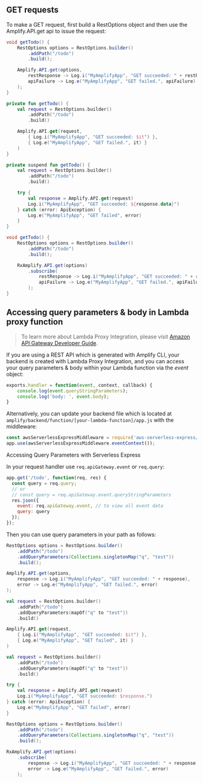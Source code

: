 ## GET requests

To make a GET request, first build a RestOptions object and then use the Amplify.API.get api to issue the request:

<BlockSwitcher>
<Block name="Java">

```java
void getTodo() {
    RestOptions options = RestOptions.builder()
        .addPath("/todo")
        .build();

    Amplify.API.get(options,
        restResponse -> Log.i("MyAmplifyApp", "GET succeeded: " + restResponse),
        apiFailure -> Log.e("MyAmplifyApp", "GET failed.", apiFailure)
    );
}
```

</Block>
<Block name="Kotlin - Callbacks">

```kotlin
private fun getTodo() {
    val request = RestOptions.builder()
        .addPath("/todo")
        .build()

    Amplify.API.get(request,
        { Log.i("MyAmplifyApp", "GET succeeded: $it") },
        { Log.e("MyAmplifyApp", "GET failed.", it) }
    )
}
```

</Block>
<Block name="Kotlin - Coroutines">

```kotlin
private suspend fun getTodo() {
    val request = RestOptions.builder()
        .addPath("/todo")
        .build()

    try {
        val response = Amplify.API.get(request)
        Log.i("MyAmplifyApp", "GET succeeded: ${response.data}")
    } catch (error: ApiException) {
        Log.e("MyAmplifyApp", "GET failed", error)
    }
}
```

</Block>
<Block name="RxJava">

```java
void getTodo() {
    RestOptions options = RestOptions.builder()
        .addPath("/todo")
        .build();

    RxAmplify.API.get(options)
        .subscribe(
            restResponse -> Log.i("MyAmplifyApp", "GET succeeded: " + restResponse),
            apiFailure -> Log.e("MyAmplifyApp", "GET failed.", apiFailure)
        );
}
```

</Block>
</BlockSwitcher>

## Accessing query parameters & body in Lambda proxy function

> To learn more about Lambda Proxy Integration, please visit [Amazon API Gateway Developer Guide](https://docs.aws.amazon.com/apigateway/latest/developerguide/api-gateway-create-api-as-simple-proxy-for-lambda.html).

If you are using a REST API which is generated with Amplify CLI, your backend is created with Lambda Proxy Integration, and you can access your query parameters & body within your Lambda function via the *event* object:

```javascript
exports.handler = function(event, context, callback) {
    console.log(event.queryStringParameters);
    console.log('body: ', event.body);
}
```

Alternatively, you can update your backend file which is located at `amplify/backend/function/[your-lambda-function]/app.js` with the middleware:

```javascript
const awsServerlessExpressMiddleware = require('aws-serverless-express/middleware');
app.use(awsServerlessExpressMiddleware.eventContext());
```

Accessing Query Parameters with Serverless Express

In your request handler use `req.apiGateway.event` or `req.query`:

```javascript
app.get('/todo', function(req, res) {
  const query = req.query;
  // or
  // const query = req.apiGateway.event.queryStringParameters
  res.json({
    event: req.apiGateway.event, // to view all event data
    query: query
  });
});
```

Then you can use query parameters in your path as follows:

<BlockSwitcher>
<Block name="Java">

```java
RestOptions options = RestOptions.builder()
    .addPath("/todo")
    .addQueryParameters(Collections.singletonMap("q", "test"))
    .build();

Amplify.API.get(options,
    response -> Log.i("MyAmplifyApp", "GET succeeded: " + response),
    error -> Log.e("MyAmplifyApp", "GET failed.", error)
);
```

</Block>
<Block name="Kotlin - Callbacks">

```kotlin
val request = RestOptions.builder()
    .addPath("/todo")
    .addQueryParameters(mapOf("q" to "test"))
    .build()

Amplify.API.get(request,
    { Log.i("MyAmplifyApp", "GET succeeded: $it") },
    { Log.e("MyAmplifyApp", "GET failed", it) }
)
```

</Block>
<Block name="Kotlin - Coroutines">

```kotlin
val request = RestOptions.builder()
    .addPath("/todo")
    .addQueryParameters(mapOf("q" to "test"))
    .build()

try {
    val response = Amplify.API.get(request)
    Log.i("MyAmplifyApp", "GET succeeded: $response.")
} catch (error: ApiException) {
    Log.e("MyAmplifyApp", "GET failed", error)
}
```

</Block>
<Block name="RxJava">

```java
RestOptions options = RestOptions.builder()
    .addPath("/todo")
    .addQueryParameters(Collections.singletonMap("q", "test"))
    .build();

RxAmplify.API.get(options)
    .subscribe(
        response -> Log.i("MyAmplifyApp", "GET succeeded: " + response),
        error -> Log.e("MyAmplifyApp", "GET failed.", error)
    );
```

</Block>
</BlockSwitcher>
